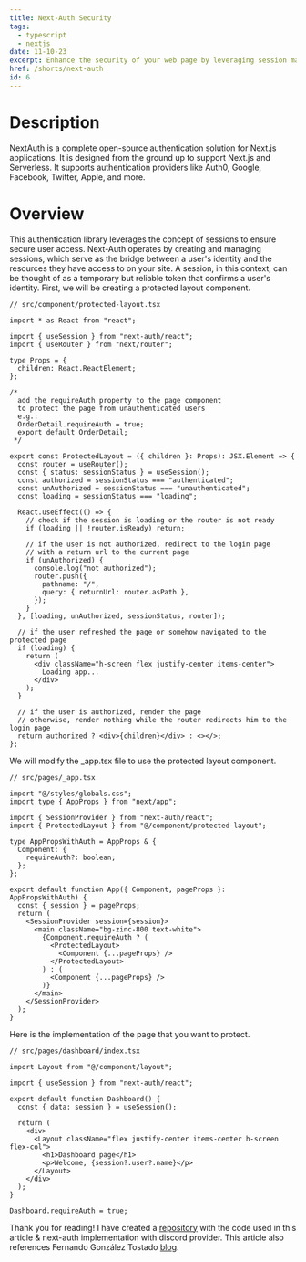 ```yaml
---
title: Next-Auth Security
tags:
  - typescript
  - nextjs
date: 11-10-23
excerpt: Enhance the security of your web page by leveraging session management.
href: /shorts/next-auth
id: 6
---
```


# Description

NextAuth is a complete open-source authentication solution for Next.js applications.
It is designed from the ground up to support Next.js and Serverless. It supports authentication providers like Auth0, Google, Facebook, Twitter, Apple, and more.

# Overview

This authentication library leverages the concept of sessions to ensure secure user access.
Next-Auth operates by creating and managing sessions, which serve as the bridge between a user's identity and the resources they have access to on your site.
A session, in this context, can be thought of as a temporary but reliable token that confirms a user's identity.
First, we will be creating a protected layout component.

<Copy />

```tsx
// src/component/protected-layout.tsx

import * as React from "react";

import { useSession } from "next-auth/react";
import { useRouter } from "next/router";

type Props = {
  children: React.ReactElement;
};

/*
  add the requireAuth property to the page component
  to protect the page from unauthenticated users
  e.g.:
  OrderDetail.requireAuth = true;
  export default OrderDetail;
 */

export const ProtectedLayout = ({ children }: Props): JSX.Element => {
  const router = useRouter();
  const { status: sessionStatus } = useSession();
  const authorized = sessionStatus === "authenticated";
  const unAuthorized = sessionStatus === "unauthenticated";
  const loading = sessionStatus === "loading";

  React.useEffect(() => {
    // check if the session is loading or the router is not ready
    if (loading || !router.isReady) return;

    // if the user is not authorized, redirect to the login page
    // with a return url to the current page
    if (unAuthorized) {
      console.log("not authorized");
      router.push({
        pathname: "/",
        query: { returnUrl: router.asPath },
      });
    }
  }, [loading, unAuthorized, sessionStatus, router]);

  // if the user refreshed the page or somehow navigated to the protected page
  if (loading) {
    return (
      <div className="h-screen flex justify-center items-center">
        Loading app...
      </div>
    );
  }

  // if the user is authorized, render the page
  // otherwise, render nothing while the router redirects him to the login page
  return authorized ? <div>{children}</div> : <></>;
};
```

We will modify the \_app.tsx file to use the protected layout component.

<Copy />

```tsx
// src/pages/_app.tsx

import "@/styles/globals.css";
import type { AppProps } from "next/app";

import { SessionProvider } from "next-auth/react";
import { ProtectedLayout } from "@/component/protected-layout";

type AppPropsWithAuth = AppProps & {
  Component: {
    requireAuth?: boolean;
  };
};

export default function App({ Component, pageProps }: AppPropsWithAuth) {
  const { session } = pageProps;
  return (
    <SessionProvider session={session}>
      <main className="bg-zinc-800 text-white">
        {Component.requireAuth ? (
          <ProtectedLayout>
            <Component {...pageProps} />
          </ProtectedLayout>
        ) : (
          <Component {...pageProps} />
        )}
      </main>
    </SessionProvider>
  );
}
```

Here is the implementation of the page that you want to protect.

<Copy />

```tsx
// src/pages/dashboard/index.tsx

import Layout from "@/component/layout";

import { useSession } from "next-auth/react";

export default function Dashboard() {
  const { data: session } = useSession();

  return (
    <div>
      <Layout className="flex justify-center items-center h-screen flex-col">
        <h1>Dashboard page</h1>
        <p>Welcome, {session?.user?.name}</p>
      </Layout>
    </div>
  );
}

Dashboard.requireAuth = true;
```

Thank you for reading! I have created a [repository](https://github.com/nathanaelbudijono/next-auth) with the code used in this article & next-auth implementation with discord provider. This article also references Fernando González Tostado [blog](https://dev.to/esponges/protecting-routes-with-nextauth-in-nextjs-2kkd).
